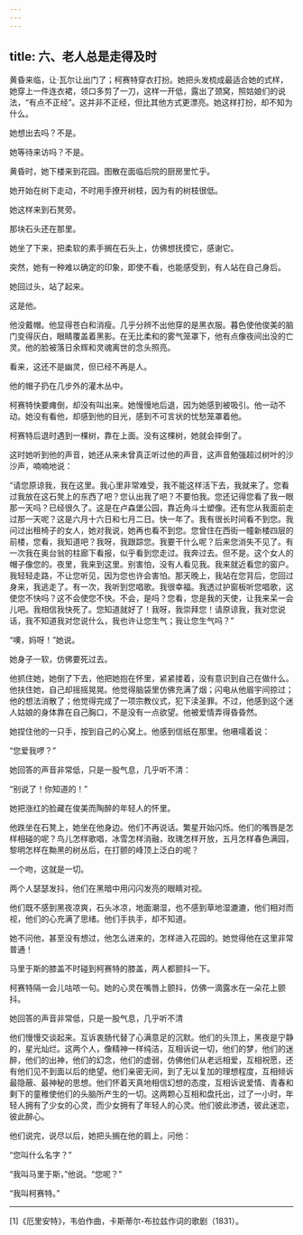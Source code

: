 ```yaml
---
---
---
```

title: 六、老人总是走得及时
---




黄昏来临，让·瓦尔让出门了；柯赛特穿衣打扮。她把头发梳成最适合她的式样，她穿上一件连衣裙，领口多剪了一刀，这样一开低，露出了颈窝，照姑娘们的说法，“有点不正经”。这并非不正经，但比其他方式更漂亮。她这样打扮，却不知为什么。

她想出去吗？不是。

她等待来访吗？不是。

黄昏时，她下楼来到花园。图散在面临后院的厨房里忙乎。

她开始在树下走动，不时用手撩开树枝，因为有的树枝很低。

她这样来到石凳旁。

那块石头还在那里。

她坐了下来，把柔软的素手搁在石头上，仿佛想抚摸它，感谢它。

突然，她有一种难以确定的印象，即使不看，也能感受到，有人站在自己身后。

她回过头，站了起来。

这是他。

他没戴帽。他显得苍白和消瘦。几乎分辨不出他穿的是黑衣服。暮色使他俊美的脑门变得灰白，眼睛覆盖着黑影。在无比柔和的雾气笼罩下，他有点像夜间出没的亡灵。他的脸被落日余辉和灵魂离世的念头照亮。

看来，这还不是幽灵，但已经不再是人。

他的帽子扔在几步外的灌木丛中。

柯赛特快要瘫倒，却没有叫出来。她慢慢地后退，因为她感到被吸引。他一动不动。她没有看他，却感到他的目光，感到不可言状的忧愁笼罩着他。

柯赛特后退时遇到一棵树，靠在上面。没有这棵树，她就会摔倒了。

这时她听到他的声音，她还从来未曾真正听过他的声音，这声音勉强超过树叶的沙沙声，喃喃地说：

“请您原谅我，我在这里。我心里非常难受，我不能这样活下去，我就来了。您看过我放在这石凳上的东西了吧？您认出我了吧？不要怕我。您还记得您看了我一眼那一天吗？已经很久了。这是在卢森堡公园，靠近角斗士塑像。还有您从我面前走过那一天呢？这是六月十六日和七月二日。快一年了。我有很长时间看不到您。我问过出租椅子的女人，她对我说，她再也看不到您。您曾住在西街一幢新楼四层的前楼，您看，我知道吧？我呀，我跟踪您。我要干什么呢？后来您消失不见了。有一次我在奥台翁的柱廊下看报，似乎看到您走过。我奔过去。但不是。这个女人的帽子像您的。夜里，我来到这里。别害怕，没有人看见我。我来就近看您的窗户。我轻轻走路，不让您听见，因为您也许会害怕。那天晚上，我站在您背后，您回过身来，我逃走了。有一次，我听到您唱歌。我很幸福。我透过护窗板听您唱歌，这使您不快吗？这不会使您不快。不会，是吗？您看，您是我的天使，让我来呆一会儿吧。我相信我快死了。您知道就好了！我呀，我崇拜您！请原谅我，我对您说话，我不知道我对您说什么，我也许让您生气；我让您生气吗？”

“噢，妈呀！”她说。

她身子一软，仿佛要死过去。

他抓住她，她倒了下去，他把她抱在怀里，紧紧搂着，没有意识到自己在做什么。他扶住她，自己却摇摇晃晃。他觉得脑袋里仿佛充满了烟；闪电从他眉宇间掠过；他的想法消散了；他觉得完成了一项宗教仪式，犯下渎圣罪。不过，他感到这个迷人姑娘的身体靠在自己胸口，不是没有一点欲望。他被爱情弄得昏昏然。

她捏住他的一只手，按到自己的心窝上。他感到信纸在那里。他嗫嚅着说：

“您爱我啰？”

她回答的声音非常低，只是一股气息，几乎听不清：

“别说了！你知道的！”

她把涨红的脸藏在俊美而陶醉的年轻人的怀里。

他跌坐在石凳上，她坐在他身边。他们不再说话。繁星开始闪烁。他们的嘴唇是怎样相碰的呢？鸟儿怎样歌唱，冰雪怎样消融，玫瑰怎样开放，五月怎样春色满园，黎明怎样在黝黑的树丛后，在打颤的峰顶上泛白的呢？

一个吻，这就是一切。

两个人瑟瑟发抖，他们在黑暗中用闪闪发亮的眼睛对视。

他们既不感到黑夜凉爽，石头冰凉，地面潮湿，也不感到草地湿漉漉，他们相对而视，他们的心充满了思绪。他们手执手，却不知道。

她不问他，甚至没有想过，他怎么进来的，怎样进入花园的。她觉得他在这里非常普通！

马里于斯的膝盖不时碰到柯赛特的膝盖，两人都颤抖一下。

柯赛特隔一会儿咕哝一句。她的心灵在嘴唇上颤抖，仿佛一滴露水在一朵花上颤抖。



她回答的声音非常低，只是一股气息，几乎听不清

他们慢慢交谈起来。互诉衷肠代替了心满意足的沉默。他们的头顶上，黑夜是宁静的，星光灿烂。这两个人，像精神一样纯洁，互相诉说一切，他们的梦，他们的迷醉，他们的出神，他们的幻念，他们的虚弱，仿佛他们从老远相爱，互相祝愿，还有他们见不到面以后的绝望。他们亲密无间，到了无以复加的理想程度，互相倾诉最隐蔽、最神秘的思想。他们怀着天真地相信幻想的态度，互相诉说爱情、青春和剩下的童稚使他们的头脑所产生的一切。这两颗心互相和盘托出，过了一小时，年轻人拥有了少女的心灵，而少女拥有了年轻人的心灵。他们彼此渗透，彼此迷恋，彼此醉心。

他们说完，说尽以后，她把头搁在他的肩上，问他：

“您叫什么名字？”

“我叫马里于斯，”他说。“您呢？”

“我叫柯赛特。”



* * *



[1]《厄里安特》，韦伯作曲，卡斯蒂尔-布拉兹作词的歌剧（1831）。